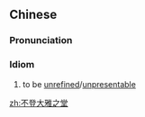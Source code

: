 ==Chinese==
{{zh-forms|type=114}}

===Pronunciation===
{{zh-pron
|m=不 dēng dàyǎzhītáng
|cat=id
}}

===Idiom===
{{zh-idiom}}

# to be [[unrefined]]/[[unpresentable]]

[[zh:不登大雅之堂]]